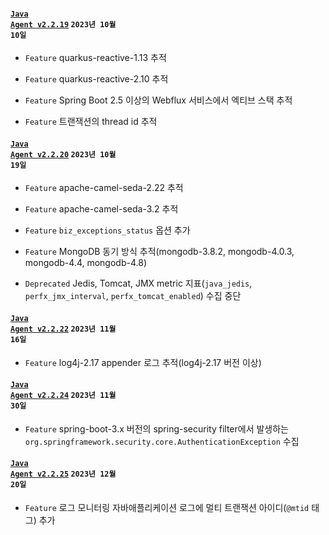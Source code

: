 #### <code class='changelog-service'><a href="https://docs.whatap.io/release-notes/java/java-2_2_19">Java Agent v2.2.19</a></code> <code class='changelog-date'>2023년 10월 10일</code>

- <code class="Feature">Feature</code> quarkus-reactive-1.13 추적

- <code class="Feature">Feature</code> quarkus-reactive-2.10 추적

- <code class="Feature">Feature</code> Spring Boot 2.5 이상의 Webflux 서비스에서 엑티브 스택 추적

- <code class="Feature">Feature</code> 트랜잭션의 thread id 추적

#### <code class='changelog-service'><a href="https://docs.whatap.io/release-notes/java/java-2_2_20">Java Agent v2.2.20</a></code> <code class='changelog-date'>2023년 10월 19일</code>

- <code class="Feature">Feature</code> apache-camel-seda-2.22 추적

- <code class="Feature">Feature</code> apache-camel-seda-3.2 추적

- <code class="Feature">Feature</code> <code>biz_exceptions_status</code> 옵션 추가

- <code class="Feature">Feature</code> MongoDB 동기 방식 추적(mongodb-3.8.2, mongodb-4.0.3, mongodb-4.4, mongodb-4.8)

- <code class="Deprecated">Deprecated</code> Jedis, Tomcat, JMX metric 지표(<code>java_jedis</code>, <code>perfx_jmx_interval</code>, <code>perfx_tomcat_enabled</code>) 수집 중단

#### <code class='changelog-service'><a href="https://docs.whatap.io/release-notes/java/java-2_2_22">Java Agent v2.2.22</a></code> <code class='changelog-date'>2023년 11월 16일</code>

- <code class="Feature">Feature</code> log4j-2.17 appender 로그 추적(log4j-2.17 버전 이상)

#### <code class='changelog-service'><a href="https://docs.whatap.io/release-notes/java/java-2_2_24">Java Agent v2.2.24</a></code> <code class='changelog-date'>2023년 11월 30일</code>

- <code class="Feature">Feature</code> spring-boot-3.x 버전의 spring-security filter에서 발생하는 <code>org.springframework.security.core.AuthenticationException</code> 수집

#### <code class='changelog-service'><a href="https://docs.whatap.io/release-notes/java/java-2_2_25">Java Agent v2.2.25</a></code> <code class='changelog-date'>2023년 12월 20일</code>

- <code class="Feature">Feature</code> 로그 모니터링 자바애플리케이션 로그에 멀티 트랜잭션 아이디(<code>@mtid</code> 태그) 추가

